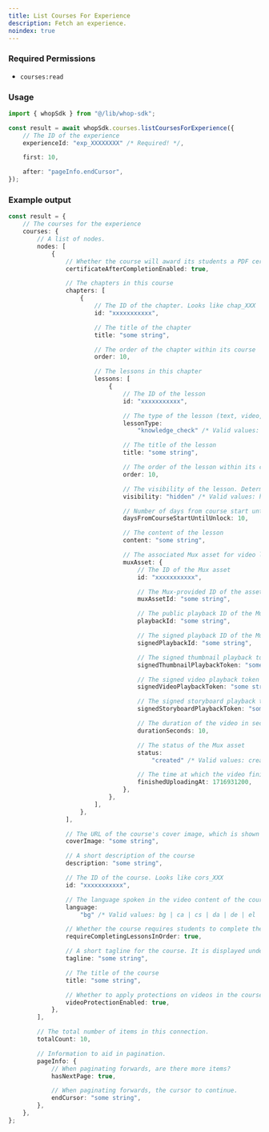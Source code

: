 ```yaml
---
title: List Courses For Experience
description: Fetch an experience.
noindex: true
---
```



### Required Permissions
 - `courses:read`

### Usage

```typescript
import { whopSdk } from "@/lib/whop-sdk";

const result = await whopSdk.courses.listCoursesForExperience({
	// The ID of the experience
	experienceId: "exp_XXXXXXXX" /* Required! */,

	first: 10,

	after: "pageInfo.endCursor",
});

```

### Example output

```typescript
const result = {
	// The courses for the experience
	courses: {
		// A list of nodes.
		nodes: [
			{
				// Whether the course will award its students a PDF certificate after completing all lessons
				certificateAfterCompletionEnabled: true,

				// The chapters in this course
				chapters: [
					{
						// The ID of the chapter. Looks like chap_XXX
						id: "xxxxxxxxxxx",

						// The title of the chapter
						title: "some string",

						// The order of the chapter within its course
						order: 10,

						// The lessons in this chapter
						lessons: [
							{
								// The ID of the lesson
								id: "xxxxxxxxxxx",

								// The type of the lesson (text, video, pdf, multi, quiz, knowledge_check)
								lessonType:
									"knowledge_check" /* Valid values: knowledge_check | multi | pdf | quiz | text | video */,

								// The title of the lesson
								title: "some string",

								// The order of the lesson within its chapter
								order: 10,

								// The visibility of the lesson. Determines how / whether this lesson is visible to users.
								visibility: "hidden" /* Valid values: hidden | visible */,

								// Number of days from course start until the lesson is unlocked
								daysFromCourseStartUntilUnlock: 10,

								// The content of the lesson
								content: "some string",

								// The associated Mux asset for video lessons
								muxAsset: {
									// The ID of the Mux asset
									id: "xxxxxxxxxxx",

									// The Mux-provided ID of the asset
									muxAssetId: "some string",

									// The public playback ID of the Mux asset
									playbackId: "some string",

									// The signed playback ID of the Mux asset
									signedPlaybackId: "some string",

									// The signed thumbnail playback token of the Mux asset
									signedThumbnailPlaybackToken: "some string",

									// The signed video playback token of the Mux asset
									signedVideoPlaybackToken: "some string",

									// The signed storyboard playback token of the Mux asset
									signedStoryboardPlaybackToken: "some string",

									// The duration of the video in seconds
									durationSeconds: 10,

									// The status of the Mux asset
									status:
										"created" /* Valid values: created | ready | uploading */,

									// The time at which the video finished uploading
									finishedUploadingAt: 1716931200,
								},
							},
						],
					},
				],

				// The URL of the course's cover image, which is shown in course preview cards
				coverImage: "some string",

				// A short description of the course
				description: "some string",

				// The ID of the course. Looks like cors_XXX
				id: "xxxxxxxxxxx",

				// The language spoken in the video content of the course, used to generate closed captions in the right language
				language:
					"bg" /* Valid values: bg | ca | cs | da | de | el | en | es | fi | fr | hr | it | nl | no | pl | pt | ro | ru | sk | sv | tr | uk */,

				// Whether the course requires students to complete the previous lesson before moving on to the next one
				requireCompletingLessonsInOrder: true,

				// A short tagline for the course. It is displayed under the course title in the UI
				tagline: "some string",

				// The title of the course
				title: "some string",

				// Whether to apply protections on videos in the course (such as overlaying your user id, and logging tampering attempts)
				videoProtectionEnabled: true,
			},
		],

		// The total number of items in this connection.
		totalCount: 10,

		// Information to aid in pagination.
		pageInfo: {
			// When paginating forwards, are there more items?
			hasNextPage: true,

			// When paginating forwards, the cursor to continue.
			endCursor: "some string",
		},
	},
};

```
